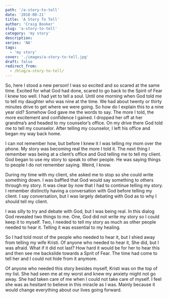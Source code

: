```yaml
---
path: '/a-story-to-tell'
date: '2018-08-21'
title: 'A Story To Tell'
author: 'Craig Booker'
slug: 'a-story-to-tell'
category: 'my story'
description:
series: 'NA'
tags:
  - 'my story'
cover: './images/a-story-to-tell.jpg'
draft: false
redirect_from:
  - /blog/a-story-to-tell/
---
```


So, here I stood a new person! I was so excited and so scared at the same time. Excited for what God had done, scared to go back to the Spirit of Fear I knew too well. I had yet to tell a soul. Until one morning when God told me to tell my daughter who was nine at the time. We had about twenty or thirty minutes drive to get where we were going. So how do I explain this to a nine year old? Somehow God gave me the words to say. The more I told, the more excitement and confidence I gained. I dropped her off at her grandma’s and headed to my counselor’s office. On my drive there God told me to tell my counselor. After telling my counselor, I left his office and began my way back home.

I can not remember how, but before I knew it I was telling my mom over the phone. My story was becoming real the more I told it. The next thing I remember was being at a client’s office and God telling me to tell my client. God began to use my story to speak to other people. He was saying things to people I do not remember saying. Weird, I know.

During my time with my client, she asked me to stop so she could write something down. I was baffled that God would say something to others through my story. It was clear by now that I had to continue telling my story. I remember distinctly having a conversation with God before telling my client. I say conversation, but I was largely debating with God as to why I should tell my client.

I was silly to try and debate with God, but I was being real. In this dialog God revealed two things to me. One, God did not write my story so I could keep it to myself. Two, I needed to tell my story as much as other people needed to hear it. Telling it was essential to my healing.

So I had told most of the people who needed to hear it, but I shied away from telling my wife Kristi. Of anyone who needed to hear it, She did, but I was afraid. What if it did not last? How hard it would be for her to hear this and then see me backslide towards a Sprit of Fear. The time had come to tell her and I could not hide from it anymore.

Of anyone who needed this story besides myself, Kristi was on the top of my list. She had seen me at my worst and knew my anxiety might not go away. She had taken care of me when I could not take care of myself. I feel she was as hesitant to believe in this miracle as I was. Mainly because it would change everything about our lives going forward.

